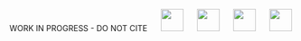 
[WORK IN PROGRESS - DO NOT CITE
<img src="images/logo_us_state_department_color.png" style="padding-left:20px; height:40px;">
<img src="images/logo_pnnl_white.png" style="padding-left:20px; height:40px;">
<img src="images/logo_tu.png" style="padding-left:20px; height:40px;"> 
<img src="images/logo_utm.png" style="padding-left:20px; height:40px;">
]{.navbar-fixed-bottom .text-muted .bg-info}
